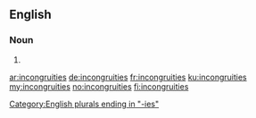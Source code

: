 ==English==

===Noun===
{{head|en|plural}}

# {{plural of|incongruity|lang=en}}

[[Category:English plurals ending in "-ies"]]

[[ar:incongruities]]
[[de:incongruities]]
[[fr:incongruities]]
[[ku:incongruities]]
[[my:incongruities]]
[[no:incongruities]]
[[fi:incongruities]]